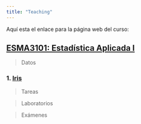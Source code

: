 ```yaml
---
title: "Teaching"
---
```


Aquí esta el enlace para la página web del curso:

## [ESMA3101: Estadística Aplicada I](https://didier-murillo.netlify.com/Contents/)

> Datos 

### 1. [Iris](https://didier-murillo.netlify.com/iris/)


> Tareas


> Laboratorios 


> Exámenes

